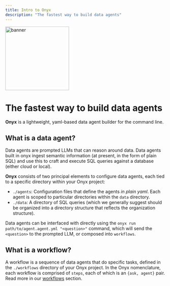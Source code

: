 ```yaml
---
title: Intro to Onyx
description: "The fastest way to build data agents"
---
```


<img
  class="rounded-md"
  height="200"
  noZoom
  src="/images/banner.png"
  alt="banner"
/>

# The fastest way to build data agents

**Onyx** is a lightweight, yaml-based data agent builder for the command line.

## What is a data agent?

Data agents are prompted LLMs that can reason around data. Data agents built in
onyx ingest semantic information (at present, in the form of plain SQL) and use
this to craft and execute SQL queries against a database (either cloud or
local).

**Onyx** consists of two principal elements to configure data agents, each tied
to a specific directory within your Onyx project:

- `./agents`: Configuration files that define the agents _in plain yaml_. Each
  agent is scoped to particular directories within the `data` directory.
- `./data`: A directory of SQL queries (which we generally suggest should be
  organized into a directory structure that reflects the organization structure).

Data agents can be interfaced with directly using the `onyx run path/to/agent.agent.yml "<question>"`
command, which will send the `<question>` to the prompted LLM, or composed into `workflows`.

## What is a workflow?

A workflow is a sequence of data agents that do specific tasks, defined in the
`./workflows` directory of your Onyx project. In the Onyx
nomenclature, each workflow is comprised of `steps`, each of which is an `{ask,
agent}` pair. Read more in our [workflows](/learn-about-onyx/workflows) section.
